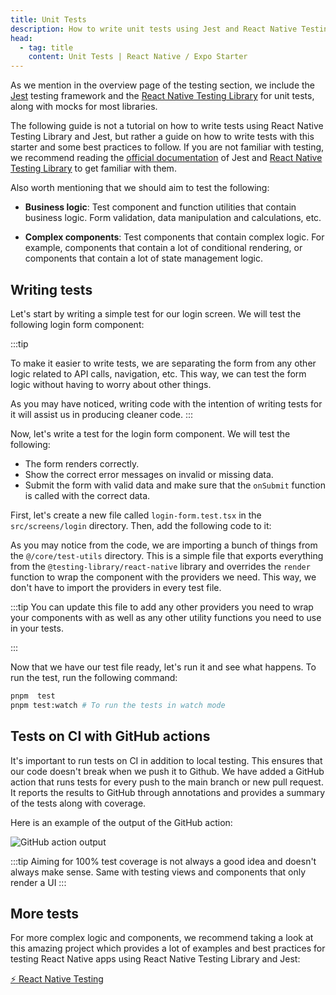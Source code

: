 ```yaml
---
title: Unit Tests
description: How to write unit tests using Jest and React Native Testing Library
head:
  - tag: title
    content: Unit Tests | React Native / Expo Starter
---
```



As we mention in the overview page of the testing section, we include the [Jest](https://jestjs.io/) testing framework and the [React Native Testing Library](https://callstack.github.io/react-native-testing-library/) for unit tests, along with mocks for most libraries.

The following guide is not a tutorial on how to write tests using React Native Testing Library and Jest, but rather a guide on how to write tests with this starter and some best practices to follow. If you are not familiar with testing, we recommend reading the [official documentation](https://jestjs.io/docs/en/getting-started) of Jest and [React Native Testing Library](https://callstack.github.io/react-native-testing-library/) to get familiar with them.

Also worth mentioning that we should aim to test the following:

- **Business logic**: Test component and function utilities that contain business logic. Form validation, data manipulation and calculations, etc.

- **Complex components**: Test components that contain complex logic. For example, components that contain a lot of conditional rendering, or components that contain a lot of state management logic.

## Writing tests

Let's start by writing a simple test for our login screen. We will test the following login form component:

<CodeBlock file="./src/screens/login/login-form.tsx" />

:::tip

To make it easier to write tests, we are separating the form from any other logic related to API calls, navigation, etc. This way, we can test the form logic without having to worry about other things.

As you may have noticed, writing code with the intention of writing tests for it will assist us in producing cleaner code.
:::

Now, let's write a test for the login form component. We will test the following:

- The form renders correctly.
- Show the correct error messages on invalid or missing data.
- Submit the form with valid data and make sure that the `onSubmit` function is called with the correct data.

First, let's create a new file called `login-form.test.tsx` in the `src/screens/login` directory. Then, add the following code to it:

<CodeBlock file="./src/screens/login/login-form.test.tsx" />

As you may notice from the code, we are importing a bunch of things from the `@/core/test-utils` directory. This is a simple file that exports everything from the `@testing-library/react-native` library and overrides the `render` function to wrap the component with the providers we need. This way, we don't have to import the providers in every test file.

:::tip
You can update this file to add any other providers you need to wrap your components with as well as any other utility functions you need to use in your tests.

<CodeBlock file="src/core/test-utils.tsx" />
:::

Now that we have our test file ready, let's run it and see what happens. To run the test, run the following command:

```bash
pnpm  test
pnpm test:watch # To run the tests in watch mode
```

## Tests on CI with GitHub actions

It's important to run tests on CI in addition to local testing. This ensures that our code doesn't break when we push it to Github. We have added a GitHub action that runs tests for every push to the main branch or new pull request. It reports the results to GitHub through annotations and provides a summary of the tests along with coverage.

Here is an example of the output of the GitHub action:

![GitHub action output](https://github.com/senaiapy/react-native-template-senaiapy/assets/11137944/081896b2-bf74-490b-9ad5-da8e2bbc5c88)

:::tip
Aiming for 100% test coverage is not always a good idea and doesn't always make sense. Same with testing views and components that only render a UI
:::

## More tests

For more complex logic and components, we recommend taking a look at this amazing project which provides a lot of examples and best practices for testing React Native apps using React Native Testing Library and Jest:

[⚡️ React Native Testing](https://github.com/vanGalilea/react-native-testing/)
